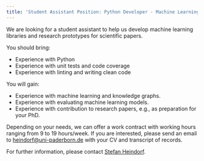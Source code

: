 ```yaml
---
title: 'Student Assistant Position: Python Developer - Machine Learning'
---
```


We are looking for a student assistant to help us develop machine learning libraries and research prototypes for scientific papers.

You should bring:
- Experience with Python
- Experience with unit tests and code coverage
- Experience with linting and writing clean code

You will gain:
- Experience with machine learning and knowledge graphs.
- Experience with evaluating machine learning models.
- Experience with contribution to research papers, e.g., as preparation for your PhD.

Depending on your needs, we can offer a work contract with working hours ranging from 9 to 19 hours/week. If you are interested, please send an email to heindorf@uni-paderborn.de with your CV and transcript of records.

For further information, please contact [Stefan Heindorf](/StefanHeindorf).
